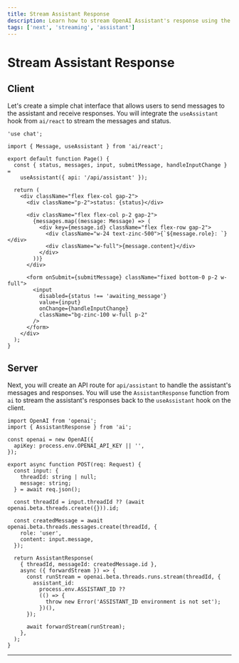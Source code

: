 ```yaml
---
title: Stream Assistant Response
description: Learn how to stream OpenAI Assistant's response using the AI SDK and Next.js
tags: ['next', 'streaming', 'assistant']
---
```


# Stream Assistant Response

## Client

Let's create a simple chat interface that allows users to send messages to the assistant and receive responses. You will integrate the `useAssistant` hook from `ai/react` to stream the messages and status.

```tsx filename='app/page.tsx'
'use chat';

import { Message, useAssistant } from 'ai/react';

export default function Page() {
  const { status, messages, input, submitMessage, handleInputChange } =
    useAssistant({ api: '/api/assistant' });

  return (
    <div className="flex flex-col gap-2">
      <div className="p-2">status: {status}</div>

      <div className="flex flex-col p-2 gap-2">
        {messages.map((message: Message) => (
          <div key={message.id} className="flex flex-row gap-2">
            <div className="w-24 text-zinc-500">{`${message.role}: `}</div>
            <div className="w-full">{message.content}</div>
          </div>
        ))}
      </div>

      <form onSubmit={submitMessage} className="fixed bottom-0 p-2 w-full">
        <input
          disabled={status !== 'awaiting_message'}
          value={input}
          onChange={handleInputChange}
          className="bg-zinc-100 w-full p-2"
        />
      </form>
    </div>
  );
}
```

## Server

Next, you will create an API route for `api/assistant` to handle the assistant's messages and responses. You will use the `AssistantResponse` function from `ai` to stream the assistant's responses back to the `useAssistant` hook on the client.

```tsx filename='app/api/assistant/route.ts'
import OpenAI from 'openai';
import { AssistantResponse } from 'ai';

const openai = new OpenAI({
  apiKey: process.env.OPENAI_API_KEY || '',
});

export async function POST(req: Request) {
  const input: {
    threadId: string | null;
    message: string;
  } = await req.json();

  const threadId = input.threadId ?? (await openai.beta.threads.create({})).id;

  const createdMessage = await openai.beta.threads.messages.create(threadId, {
    role: 'user',
    content: input.message,
  });

  return AssistantResponse(
    { threadId, messageId: createdMessage.id },
    async ({ forwardStream }) => {
      const runStream = openai.beta.threads.runs.stream(threadId, {
        assistant_id:
          process.env.ASSISTANT_ID ??
          (() => {
            throw new Error('ASSISTANT_ID environment is not set');
          })(),
      });

      await forwardStream(runStream);
    },
  );
}
```

---

<GithubLink link="https://github.com/vercel/ai/blob/main/examples/next-openai-pages/pages/assistants/stream-assistant-response/index.tsx" />
